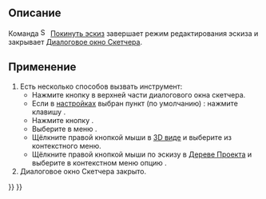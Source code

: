 <languages/>

{{Docnav/ru
|[[Sketcher_MirrorSketch/ru|Отразить эскиз зеркально]]
|[[Sketcher_ViewSketch/ru|Просмотр эскиза]]
|[[Sketcher_Workbench/ru|Скетчер]]
|IconL=Sketcher_MirrorSketch.svg
|IconR=Sketcher_ViewSketch.svg
|IconC=Workbench_Sketcher.svg
}}

{{GuiCommand/ru
|Name/ru=Покинуть эскиз
|Name=Sketcher_LeaveSketch
|MenuLocation=Эскиз → Покинуть эскиз
|Workbenches=[[Sketcher_Workbench/ru|Скетчер]]
|SeeAlso=[[Sketcher_EditSketch/ru|Редактировать эскиз]]
}}

<span id="Description"></span>
== Описание ==

<div class="mw-translate-fuzzy">
Команда [[Image:Sketcher_LeaveSketch.svg|16px]] [[Sketcher_LeaveSketch/ru|Покинуть эскиз]] завершает режим редактирования эскиза и закрывает [[Sketcher_Dialog/ru|Диалоговое окно Скетчера]].
</div>

<span id="Usage"></span>
== Применение ==

# Есть несколько способов вызвать инструмент:
#* Нажмите кнопку {{Button|Закрыть}} в верхней части диалогового окна скетчера.
#* Если в [[Sketcher_Preferences/ru#General|настройках]] выбран пункт (по умолчанию) {{MenuCommand|Esc может выйти из режима редактирования эскиза}}: нажмите клавишу {{KEY|Esc}}.
#* Нажмите кнопку {{Button|[[Image:Sketcher_LeaveSketch.svg|16px]] [[Sketcher_LeaveSketch/ru|Покинуть эскиз]]}}.
#* Выберите в меню {{MenuCommand|Эскиз → [[Image:Sketcher_LeaveSketch.svg|16px]] Покинуть эскиз}}.
#* Щёлкните правой кнопкой мыши в [[3D_view/ru|3D виде]] и выберите {{MenuCommand|[[Image:Sketcher_LeaveSketch.svg|16px]] Покинуть эскиз}} из контекстного меню.
#* Щёлкните правой кнопкой мыши по эскизу в [[Tree_view/ru|Дереве Проекта]] и выберите в контекстном меню опцию {{MenuCommand|Завершить редактирование}}.
# Диалоговое окно Скетчера закрыто.


{{Docnav/ru
|[[Sketcher_MirrorSketch/ru|Отразить эскиз зеркально]]
|[[Sketcher_ViewSketch/ru|Просмотр эскиза]]
|[[Sketcher_Workbench/ru|Скетчер]]
|IconL=Sketcher_MirrorSketch.svg
|IconR=Sketcher_ViewSketch.svg
|IconC=Workbench_Sketcher.svg
}}

{{Sketcher_Tools_navi{{#translation:}}}}
{{Userdocnavi{{#translation:}}}}